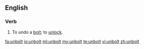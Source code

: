 ==English==
===Verb===
{{en-verb}}
# To undo a [[bolt]]; to [[unlock]].

[[fa:unbolt]]
[[io:unbolt]]
[[ml:unbolt]]
[[my:unbolt]]
[[te:unbolt]]
[[vi:unbolt]]
[[zh:unbolt]]